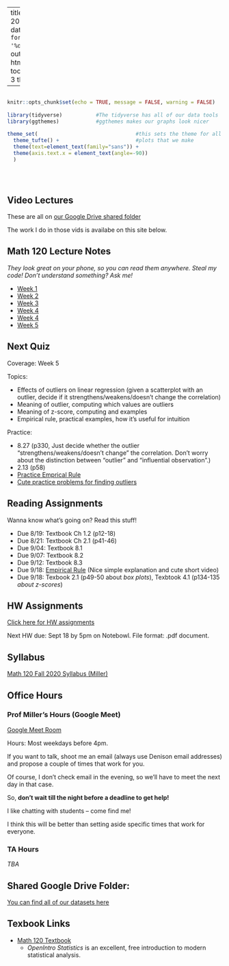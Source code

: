 
---
title: "Math 120 Fall 2020 Homepage"
date: "Updated: `r format(Sys.time(), '%d %B, %Y')`"
output: 
  html_document:
    toc: true
    toc_depth: 3
    theme: yeti

      
  
---

```r

                                                                          #
knitr::opts_chunk$set(echo = TRUE, message = FALSE, warning = FALSE)      #
                                                                          #
library(tidyverse)           #The tidyverse has all of our data tools     #
library(ggthemes)            #ggthemes makes our graphs look nicer        #
                                                                          # 
theme_set(                                #this sets the theme for all    #
  theme_tufte() +                         #plots that we make             #
  theme(text=element_text(family="sans")) + 
  theme(axis.text.x = element_text(angle=-90))                            #
  )                                                                       #
                                                                          #
                                                                          #
                                                                          #

```


## Video Lectures

These are all on [our Google Drive shared folder](https://drive.google.com/drive/folders/1DUJNs5i-88NPDnLlGW04BCl0NkWm700S?usp=sharing)

The work I do in those vids is availabe on this site below.  



## Math 120 Lecture Notes
*They look great on your phone, so you can read them anywhere.  Steal my code!  Don't understand something?  Ask me!*

- [Week 1](https://millera2.github.io/Math-120/Math-120-Lec-1.html)
- [Week 2](https://millera2.github.io/Math-120/Math-120-Lec-2.html)
- [Week 3](https://millera2.github.io/Math-120/Math-120-Lec-3.html)
- [Week 4](https://millera2.github.io/Math-120/Math-120-Lec-4.html)
- [Week 4](https://millera2.github.io/Math-120/Math-120-Lec-4.html)
- [Week 5](https://millera2.github.io/Math-120/Math-120-Lec-5.html)


## Next Quiz

Coverage:  Week 5

Topics:

- Effects of outliers on linear regression (given a scatterplot with an outlier, decide if it strengthens/weakens/doesn't change the correlation)
- Meaning of outlier, computing which values are outliers
- Meaning of z-score, computing and examples
- Empirical rule, practical examples, how it's useful for intuition

Practice:

- 8.27 (p330, Just decide whether the outlier "strengthens/weakens/doesn't change" the correlation.  Don't worry about the distinction between "outlier" and "influential observation".)
- 2.13 (p58)
- [Practice Emprical Rule](https://www.khanacademy.org/math/ap-statistics/density-curves-normal-distribution-ap/stats-normal-distributions/e/empirical_rule)
- [Cute practice problems for finding outliers](https://mathbitsnotebook.com/Algebra1/StatisticsData/STOutlierPractice.html)



## Reading Assignments

Wanna know what's going on?  Read this stuff!

- Due 8/19:  Textbook Ch 1.2 (p12-18)
- Due 8/21:  Textbook Ch 2.1 (p41-46)
- Due 9/04:  Textbook 8.1
- Due 9/07:  Textbook 8.2
- Due 9/12:  Textbook 8.3
- Due 9/18:  [Empirical Rule](https://www.statisticshowto.com/empirical-rule-2/) (Nice simple explanation and cute short video)
- Due 9/18:  Texbook 2.1 (p49-50 about *box plots*), Texbtook 4.1 (p134-135 *about z-scores*)

## HW Assignments

[Click here for HW assignments](https://millera2.github.io/Math-120/HW.html)

Next HW due:  Sept 18 by 5pm on Notebowl.  File format: .pdf document.


## Syllabus

[Math 120 Fall 2020 Syllabus (Miller)](https://millera2.github.io/Math-120/Math-120-Fall2020-Miller.pdf)

## Office Hours 

### Prof Miller's Hours (Google Meet)

[Google Meet Room](https://meet.google.com/wtr-funk-wph)

Hours: Most weekdays before 4pm.

If you want to talk, shoot me an email (always use Denison email addresses) and propose a couple of times that work for you.

Of course, I don't check email in the evening, so we'll have to meet the next day in that case.

So, **don't wait till the night before a deadline to get help!**  

I like chatting with students -- come find me!

I think this will be better than setting aside specific times that work for everyone.



### TA Hours

*TBA*




## Shared Google Drive Folder:

[You can find all of our datasets here](https://drive.google.com/drive/folders/1tJFLMDFflBiXDHidWoTZU0SjzVi_z3zW?usp=sharing)




## Texbook Links

- [Math 120 Textbook](https://www.openintro.org/stat/textbook.php?stat_book=os)
  - *OpenIntro Statistics* is an excellent, free introduction to modern statistical analysis.
  


